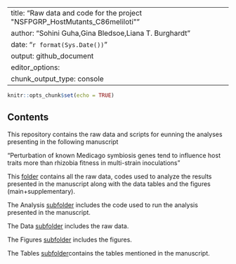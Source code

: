 
---
title: "Raw data and code for the project \"NSFPGRP_HostMutants_C86meliloti\""
author: "Sohini Guha,Gina Bledsoe,Liana T. Burghardt"
date: "`r format(Sys.Date())`"
output: github_document
editor_options: 
  chunk_output_type: console
---
```r
knitr::opts_chunk$set(echo = TRUE)
```

## Contents

This repository contains the raw data and scripts for eunning the analyses presenting in the following manuscript

"Perturbation of known Medicago symbiosis genes tend to influence host traits more than rhizobia fitness in multi-strain inoculations"

This [folder](https://github.com/BurghardtLab/HostMutants2021_C86meliloti) contains all the raw data, codes used to analyze the results presented in the manuscript along with the data tables and the figures (main+supplementary).

The Analysis [subfolder](https://github.com/BurghardtLab/HostMutants2021_C86meliloti/tree/main/analysis) includes the code used to run the analysis presented in the manuscript.

The Data [subfolder](https://github.com/BurghardtLab/HostMutants2021_C86meliloti/tree/main/data) includes the raw data.

The Figures [subfolder](https://github.com/BurghardtLab/HostMutants2021_C86meliloti/tree/main/figures) includes the figures.

The Tables [subfolder](https://github.com/BurghardtLab/HostMutants2021_C86meliloti/tree/main/tables)contains the tables mentioned in the manuscript.


